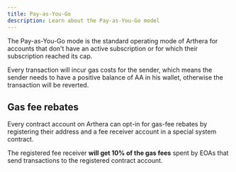 ```yaml
---
title: Pay-as-You-Go
description: Learn about the Pay-as-You-Go model
---
```


The Pay-as-You-Go mode is the standard operating mode of Arthera for accounts that don't have an active subscription or for which
their subscription reached its cap.

Every transaction will incur gas costs for the sender, which means the sender needs to have a positive balance of AA in his wallet,
otherwise the transaction will be reverted.

## Gas fee rebates
Every contract account on Arthera can opt-in for gas-fee rebates by registering their address and a fee receiver account
in a special system contract.

The registered fee receiver **will get 10% of the gas fees** spent by EOAs that send transactions to the registered contract account.
